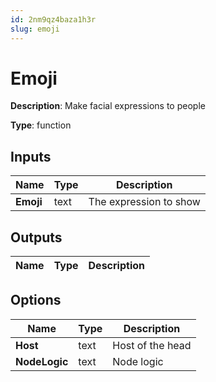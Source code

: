 ```yaml
---
id: 2nm9qz4baza1h3r
slug: emoji
---
```


# Emoji

**Description**: Make facial expressions to people

**Type**: function

## Inputs

| Name | Type | Description |
| --- | --- | --- |
| **Emoji** | text | The expression to show |
## Outputs

| Name | Type | Description |
| --- | --- | --- |
## Options

| Name | Type | Description |
| --- | --- | --- |
| **Host** | text | Host of the head |
| **NodeLogic** | text | Node logic |
